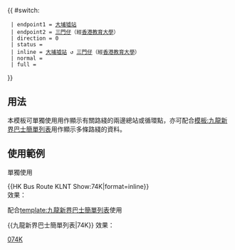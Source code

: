 {{ #switch: {{{format|}}}
  | endpoint1 = [[大埔墟站公共運輸交匯處|大埔墟站]]
  | endpoint2 = [[三門仔巴士總站|三門仔]]（經[[露屏路公共運輸交匯處|香港教育大學]]）
  | direction = 0
  | status = 
  | inline = [[大埔墟站公共運輸交匯處|大埔墟站]] ↺ [[三門仔巴士總站|三門仔]]（經[[露屏路公共運輸交匯處|香港教育大學]]）
  | normal = 
  | full =
}}<noinclude>
==用法==
本模板可單獨使用用作顯示有關路綫的兩邊總站或循環點，亦可配合[[模板:九龍新界巴士簡單列表]]用作顯示多條路綫的資料。

==使用範例==
;單獨使用
<nowiki>{{HK Bus Route KLNT Show:74K|format=inline}}</nowiki><br>
效果：{{HK Bus Route KLNT Show:74K|format=inline}}

;配合[[template:九龍新界巴士簡單列表]]使用
<nowiki>{{九龍新界巴士簡單列表|74K}}</nowiki>
效果：{{九龍新界巴士簡單列表|74K}}
[[Category:九龍巴士路線模板|074K]]</noinclude>